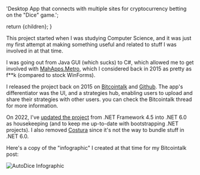 
  'Desktop App that connects with multiple sites for cryptocurrency betting on the "Dice" game.';

  return <BaseProject title={title} description={description} imgSrc={imgSrc} imgAlt={imgAlt} pubDate={pubDate} link={link}>{children}</BaseProject>;
}

This project started when I was studying Computer Science, and it was just my first attempt at making something useful and related to stuff I was involved in at that time.

I was going out from Java GUI (which sucks) to C#, which allowed me to get involved with [MahApps.Metro](https://mahapps.com/), which I considered back in 2015 as pretty as f\*\*k (compared to stock WinForms).

I released the project back on 2015 on [Bitcointalk](https://bitcointalk.org/index.php?topic=1135816.0) and [Github](https://github.com/barrenechea/AutoDice). The app's differentiator was the UI, and a strategies hub, enabling users to upload and share their strategies with other users. you can check the Bitcointalk thread for more information.

On 2022, I've [updated the project](https://github.com/barrenechea/AutoDice/commit/194cb75cbf924faa50528c8da1b259b2f51213f1) from .NET Framework 4.5 into .NET 6.0 as housekeeping (and to keep me up-to-date with bootstrapping .NET projects). I also removed [Costura](https://github.com/Fody/Costura) since it's not the way to bundle stuff in .NET 6.0.

Here's a copy of the "infographic" I created at that time for my Bitcointalk post:

<Image src={FooterImage} alt="AutoDice Infographic" width={800} format="webp" />
